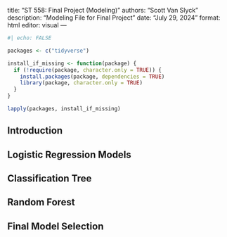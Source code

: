 title: "ST 558: Final Project (Modeling)"
authors: "Scott Van Slyck"
description: "Modeling File for Final Project"
date: "July 29, 2024"
format: html
editor: visual
---

```r
#| echo: FALSE

packages <- c("tidyverse")

install_if_missing <- function(package) {
  if (!require(package, character.only = TRUE)) {
    install.packages(package, dependencies = TRUE)
    library(package, character.only = TRUE)
  }
}

lapply(packages, install_if_missing)
```

## Introduction


## Logistic Regression Models

## Classification Tree

## Random Forest

## Final Model Selection


